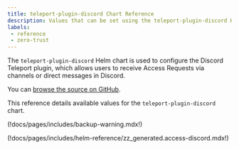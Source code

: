 ```yaml
---
title: teleport-plugin-discord Chart Reference
description: Values that can be set using the teleport-plugin-discord Helm chart
labels:
 - reference
 - zero-trust
---
```


The `teleport-plugin-discord` Helm chart is used to configure the Discord Teleport plugin, which allows users to receive Access Requests via channels or direct messages in Discord.

You can [browse the source on GitHub](https://github.com/gravitational/teleport/tree/v(=teleport.version=)/examples/chart/access/discord).

This reference details available values for the `teleport-plugin-discord` chart.

(!docs/pages/includes/backup-warning.mdx!)

(!docs/pages/includes/helm-reference/zz_generated.access-discord.mdx!)
